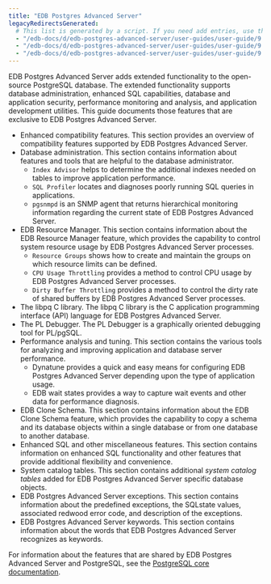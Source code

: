 ```yaml
---
title: "EDB Postgres Advanced Server"
legacyRedirectsGenerated:
  # This list is generated by a script. If you need add entries, use the `legacyRedirects` key.
  - "/edb-docs/d/edb-postgres-advanced-server/user-guides/user-guide/9.6/toc.html"
  - "/edb-docs/d/edb-postgres-advanced-server/user-guides/user-guide/9.6/EDB_Postgres_Advanced_Server_Guide.1.01.html"
  - "/edb-docs/d/edb-postgres-advanced-server/user-guides/user-guide/9.5/toc.html"
---
```


EDB Postgres Advanced Server adds extended functionality to the open-source PostgreSQL database. The extended functionality supports database administration, enhanced SQL capabilities, database and application security, performance monitoring and analysis, and application development utilities. This guide documents those features that are exclusive to EDB Postgres Advanced Server.

-   Enhanced compatibility features. This section provides an overview of compatibility features supported by EDB Postgres Advanced Server.
-   Database administration. This section contains information about features and tools that are helpful to the database administrator.
    -   `Index Advisor` helps to determine the additional indexes needed on tables to improve application performance.
    -   `SQL Profiler` locates and diagnoses poorly running SQL queries in applications.
    -   `pgsnmpd` is an SNMP agent that returns hierarchical monitoring information regarding the current state of EDB Postgres Advanced Server.
-   EDB Resource Manager. This section contains information about the EDB Resource Manager feature, which provides the capability to control system resource usage by EDB Postgres Advanced Server processes.
    -   `Resource Groups` shows how to create and maintain the groups on which resource limits can be defined.
    -   `CPU Usage Throttling` provides a method to control CPU usage by EDB Postgres Advanced Server processes.
    -   `Dirty Buffer Throttling` provides a method to control the dirty rate of shared buffers by EDB Postgres Advanced Server processes.
-   The libpq C library. The libpq C library is the C application programming interface (API) language for EDB Postgres Advanced Server.
-   The PL Debugger. The PL Debugger is a graphically oriented debugging tool for PL/pgSQL.
-   Performance analysis and tuning. This section contains the various tools for analyzing and improving application and database server performance.
    -   Dynatune provides a quick and easy means for configuring EDB Postgres Advanced Server depending upon the type of application usage.
    -   EDB wait states provides a way to capture wait events and other data for performance diagnosis.
-   EDB Clone Schema. This section contains information about the EDB Clone Schema feature, which provides the capability to copy a schema and its database objects within a single database or from one database to another database.
-   Enhanced SQL and other miscellaneous features. This section contains information on enhanced SQL functionality and other features that provide additional flexibility and convenience.
-   System catalog tables. This section contains additional *system catalog tables* added for EDB Postgres Advanced Server specific database objects.
-   EDB Postgres Advanced Server exceptions. This section contains information about the predefined exceptions, the SQLstate values, associated redwood error code, and description of the exceptions.
-   EDB Postgres Advanced Server keywords. This section contains information about the words that EDB Postgres Advanced Server recognizes as keywords.

For information about the features that are shared by EDB Postgres Advanced Server and PostgreSQL, see the [PostgreSQL core documentation](https://www.postgresql.org/docs/current/index.html).



